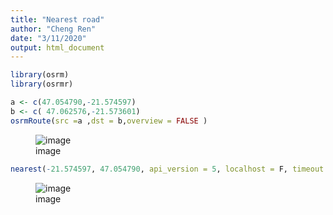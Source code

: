 ```yaml
---
title: "Nearest road"
author: "Cheng Ren"
date: "3/11/2020"
output: html_document
---
```


```r
library(osrm)
library(osrmr)
```


```r
a <- c(47.054790,-21.574597)
b <- c( 47.062576,-21.573601)
osrmRoute(src =a ,dst = b,overview = FALSE )
```

![image](C:/Users/cheng/OneDrive/Desktop/capture1.png)

```r
nearest(-21.574597, 47.054790, api_version = 5, localhost = F, timeout = 0.1)
```

![image](C:/Users/cheng/OneDrive/Desktop/capture2.png)
